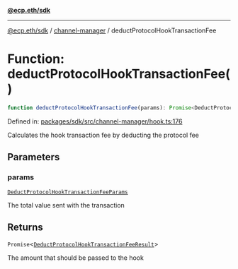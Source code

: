 [**@ecp.eth/sdk**](../../index.mdx)

***

[@ecp.eth/sdk](/sdk-reference/index.mdx) / [channel-manager](/sdk-reference/channel-manager/index.mdx) / deductProtocolHookTransactionFee

# Function: deductProtocolHookTransactionFee()

```ts
function deductProtocolHookTransactionFee(params): Promise<DeductProtocolHookTransactionFeeResult>;
```

Defined in: [packages/sdk/src/channel-manager/hook.ts:176](https://github.com/ecp-eth/comments-monorepo/blob/main/packages/sdk/src/channel-manager/hook.ts#L176)

Calculates the hook transaction fee by deducting the protocol fee

## Parameters

### params

[`DeductProtocolHookTransactionFeeParams`](/sdk-reference/channel-manager/type-aliases/DeductProtocolHookTransactionFeeParams.mdx)

The total value sent with the transaction

## Returns

`Promise`\<[`DeductProtocolHookTransactionFeeResult`](/sdk-reference/channel-manager/type-aliases/DeductProtocolHookTransactionFeeResult.mdx)\>

The amount that should be passed to the hook
